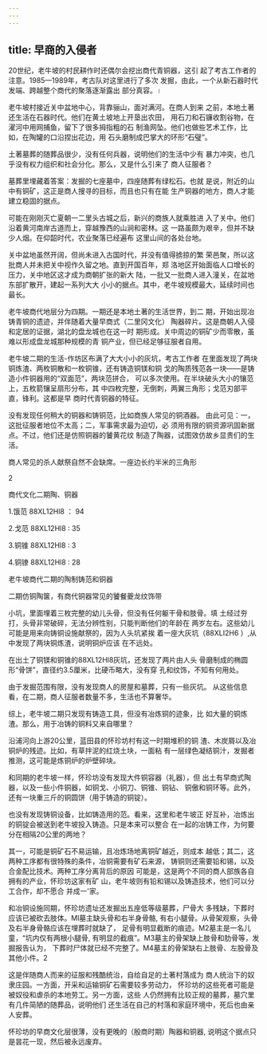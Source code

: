 ```yaml
---
---
---
```

title: 早商的入侵者
---



20世纪，老牛坡的村民耕作时还偶尔会挖出商代青铜器，这引 起了考古工作者的注意。1985—1989年，考古队对这里进行了多次 发掘，由此，一个从新石器时代发端、跨越整个商代的聚落逐渐露出 部分真容。।

老牛坡村接近关中盆地中心，背靠骊山，面对满河。在商人到来 之前，本地土著还生活在石器时代。他们在黄土坡地上开垦出农田， 用石刀和石镰收割谷物，在濯河中用网捕鱼，留下了很多拇指粗的石 制渔网坠。他们也做些艺术工作，比如，在陶罐的口沿捏出花边，用 石头磨制成巴掌大的环形“石璧”。

土著墓葬的随葬品很少，没有任何兵器，说明他们的生活中少有 暴力冲突，也几乎没有权力组织和社会分化。那么，又是什么引来了 商人征服者？

墓葬里埋藏着答案：发掘的七座墓中，四座随葬有绿松石。也就 是说，附近的山中有铜矿，这正是商人搜寻的目标，而且也只有在能 生产铜器的地方，商人才能建立稳固的据点。

可能在刚刚灭亡夏朝一二里头古城之后，新兴的商族人就乘胜进 入了关中。他们沿着黄河南岸古道而上，穿越豫西的山涧和密林。这 一路虽颇为艰辛，但并不缺少人烟。在仰韶时代，农业聚落已经遍布 这里山间的各处台地。

关中盆地虽然开阔，但尚未进入古国时代，并没有值得掳掠的繁 荣邑聚，所以这批商人并未把关中视作久留之地。直到开国百年，郑 洛地区开始面临人口增长的压力，关中地区这才成为商朝扩张的新大 陆，一批又一批商人进入潼关，在盆地东部扩散开，建起一系列大大 小小的据点。其中，老牛坡规模最大，延续时间也最长。

老牛坡商代地层分为四期。一期还是本地土著的生活世界，到二 期，开始出现冶铸青铜的遗迹，并伴随着大量早商式（二里冈文化） 陶器碎片。这是商朝人入侵和定居的证据，湖北的盘龙城也在这一时 期形成。关中周边的铜矿少而零散，虽难以形成盘龙城那种规模的青 铜产业，但已经足够征服者自用。

老牛坡二期的生活-作坊区布满了大大小小的灰坑，考古工作者 在里面发现了两块铜炼渣、两枚铜散和一枚铜锥，还有铸造铜镁和铜 戈的陶质残范各一块——是铸造小件铜器用的“双面范”，两块范拼合， 可以多次使用。在半块破头大小的镶范上，五枚箭镶呈扇形分布，其 中四枚完整，无倒刺，两翼三角形；戈范刃部平直，锋利。这都是早 商时代青铜器的特征。

没有发现任何稍大的铜器和铸铜范，比如商族人常见的铜酒器。 由此可见：一，这批征服者地位不太高；二，军事需求最为迫切，必 须用有限的铜资源巩固新据点。不过，他们还是仿照铜器的饕黄花纹 制造了陶器，试图效仿故乡显贵们的生活。

商人常见的杀人献祭自然不会缺席。一座边长约半米的三角形





2

商代文化二期陶、铜器

1.饿范 88XL12Hl8 ： 94

2.戈范 88XL12Hl8 : 35

3.铜锥 88XL12Hl8 : 3

4.铜镣 88XL12Hl8 : 28

老牛坡商代二期的陶制铸范和铜器



二期仿铜陶箧，有商代铜器常见的饕餐夔龙纹饰带

小坑，里面埋着三枚完整的幼儿头骨，但没有任何躯干骨和肢骨。填 土经过夯打，头骨非常破碎，无法分辨性别，只能判断他们的年龄在 两岁左右。这些幼儿可能是用来向铸铜设施献祭的，因为人头坑紧挨 着一座大灰坑（88XLI2H6 ）,从中发现了两块铜炼渣，说明铜炉应该 在不远处。

在出土了铜镁和铜锥的88XL12Hl8灰坑，还发现了两片由人头 骨磨制成的椭圆形“骨饼”，直径约3.5厘米，比硬币略大，没有穿 孔和纹饰，不知有何用处。

由于发掘范围有限，没有发现商人的房屋和墓葬，只有一些灰坑。 从这些信息看，在二期，商人征服者数量不多，生活也不算奢华。

综上，老牛坡二期只发现有铸造工具，但没有冶炼铜的迹象，比 如大量的铜炼渣。那么，用于冶铸的铜料又来自哪里？

沿浦河向上游20公里，蓝田县的怀珍坊村有这一时期堆积的铜 渣、木炭屑以及冶铜炉的残迹。比如，有草拌泥的红烧土块，一面粘 有一层绿色凝结铜汁，发掘者推测，这可能是炼铜炉的炉壁碎块。

和同期的老牛坡一样，怀珍坊没有发现大件铜容器（礼器），但 出土有早商式陶器，以及一些小件铜器，如铜戈、小铜刀、铜锥、铜钻、 铜傲和铜环等。此外，还有一块重三斤的铜圆饼（用于铸造的铜锭）。

也没有发现铸铜设备，比如铸造用的范。看来，这里和老牛坡正 好互补，冶炼出的铜锭会被送到老牛坡投入铸造。只是本来可以整合 在一起的冶铸工作，为何要分在相隔20公里的两地？

其一，可能是铜矿石不易运输，且冶炼场地离铜矿越近，则成本 越低；其二，这两种工序都有很特殊的条件，冶铜需要有矿石来源， 铸铜则还需要铅和锡，以及合金配比技术。两种工序分离背后的原因 可能是，这是两个不同的商人部族各自拥有的产业，怀珍坊这家有矿 山，老牛坡则有铅和锡以及铸造技术，他们可以分工合作，却不愿合 并成一'家。

和冶铜设施同期，怀珍坊遗址还发掘出五座低等级墓葬，尸骨大 多残缺，下葬时应该已被砍去肢体。Ml墓主缺头骨和右半身骨骼, 有右小腿骨。从骨架观察，头骨及右半身骨骼应该在埋葬时就缺了， 足骨有明显截断的痕迹。M2墓主是一名儿童，“坑内仅有两根小腿骨, 有明显的截痕”。M3墓主的骨架缺上肢骨和肋骨等，发掘报告认为， 下葬时尸体就已经不完整了。M4墓主的骨架缺右上肢骨、左股骨及 其他小件。2

这是伴随商人而来的征服和残酷统治，自给自足的土著村落成为 商人统治下的奴隶庄园。一方面，开采和运输铜矿石需要较多劳动力， 怀珍坊的这些死者可能是被奴役和虐杀的本地劳工。另一方面，这些 人仍然拥有比较正规的墓葬，墓穴里有几件简陋的随葬品，说明他们 还生活在自己的村落和家庭环境中，死后也由亲人安葬。

怀珍坊的早商文化层很薄，没有更晚的（殷商时期）陶器和铜器, 说明这个据点只是昙花一现，然后被永远废弃。